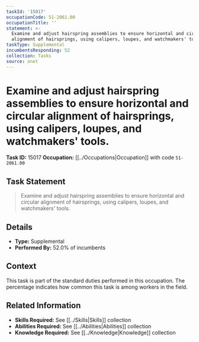 ```yaml
---
taskId: '15017'
occupationCode: 51-2061.00
occupationTitle: ''
statement: >-
  Examine and adjust hairspring assemblies to ensure horizontal and circular
  alignment of hairsprings, using calipers, loupes, and watchmakers' tools.
taskType: Supplemental
incumbentsResponding: 52
collection: Tasks
source: onet
---
```

# Examine and adjust hairspring assemblies to ensure horizontal and circular alignment of hairsprings, using calipers, loupes, and watchmakers' tools.

**Task ID:** 15017
**Occupation:** [[../Occupations|Occupation]] with code `51-2061.00`

## Task Statement

> Examine and adjust hairspring assemblies to ensure horizontal and circular alignment of hairsprings, using calipers, loupes, and watchmakers' tools.

## Details

- **Type:** Supplemental
- **Performed By:** 52.0% of incumbents

## Context

This task is part of the standard duties performed in this occupation. The percentage indicates how common this task is among workers in the field.

## Related Information

- **Skills Required:** See [[../Skills|Skills]] collection
- **Abilities Required:** See [[../Abilities|Abilities]] collection
- **Knowledge Required:** See [[../Knowledge|Knowledge]] collection
